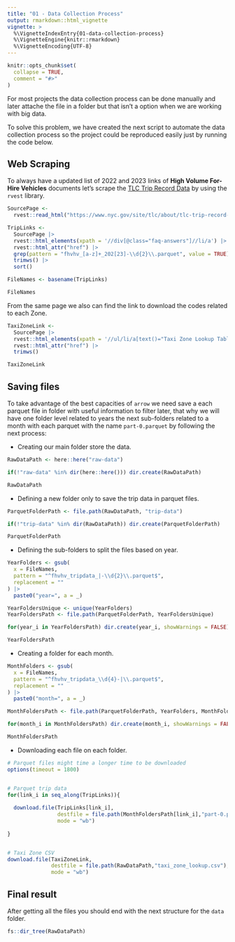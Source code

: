 ```yaml
---
title: "01 - Data Collection Process"
output: rmarkdown::html_vignette
vignette: >
  %\VignetteIndexEntry{01-data-collection-process}
  %\VignetteEngine{knitr::rmarkdown}
  %\VignetteEncoding{UTF-8}
---
```


```r
knitr::opts_chunk$set(
  collapse = TRUE,
  comment = "#>"
)
```

For most projects the data collection process can be done manually and later attache the file in a folder but that isn't a option when we are working with big data.

To solve this problem, we have created the next script to automate the data collection process so the project could be reproduced easily just by running the code below.


## Web Scraping

To always have a updated list of 2022 and 2023 links of **High Volume For-Hire Vehicles** documents let's scrape the [TLC Trip Record Data](https://www.nyc.gov/site/tlc/about/tlc-trip-record-data.page) by using the `rvest` library.


```r
SourcePage <-
  rvest::read_html("https://www.nyc.gov/site/tlc/about/tlc-trip-record-data.page")

TripLinks <-
  SourcePage |>
  rvest::html_elements(xpath = '//div[@class="faq-answers"]//li/a') |>
  rvest::html_attr("href") |>
  grep(pattern = "fhvhv_[a-z]+_202[23]-\\d{2}\\.parquet", value = TRUE) |>
  trimws() |>
  sort()

FileNames <- basename(TripLinks)

FileNames
```

From the same page we also can find the link to download the codes related to each Zone.


```r
TaxiZoneLink <-
  SourcePage |>
  rvest::html_elements(xpath = '//ul/li/a[text()="Taxi Zone Lookup Table"]')  |>
  rvest::html_attr("href") |>
  trimws()

TaxiZoneLink
```

## Saving files

To take advantage of the best capacities of `arrow` we need save a each parquet file in folder with useful information to filter later, that why we will have one folder level related to years the next sub-folders related to a month with each parquet with the name `part-0.parquet` by following the next process:

- Creating our main folder store the data.


```r
RawDataPath <- here::here("raw-data")

if(!"raw-data" %in% dir(here::here())) dir.create(RawDataPath)

RawDataPath
```

- Defining a new folder only to save the trip data in parquet files.


```r
ParquetFolderPath <- file.path(RawDataPath, "trip-data")

if(!"trip-data" %in% dir(RawDataPath)) dir.create(ParquetFolderPath)

ParquetFolderPath
```

- Defining the sub-folders to split the files based on year.


```r
YearFolders <- gsub(
  x = FileNames,
  pattern = "^fhvhv_tripdata_|-\\d{2}\\.parquet$",
  replacement = ""
) |>
  paste0("year=", a = _)

YearFoldersUnique <- unique(YearFolders)
YearFoldersPath <- file.path(ParquetFolderPath, YearFoldersUnique)

for(year_i in YearFoldersPath) dir.create(year_i, showWarnings = FALSE)

YearFoldersPath
```

- Creating a folder for each month.


```r
MonthFolders <- gsub(
  x = FileNames,
  pattern = "^fhvhv_tripdata_\\d{4}-|\\.parquet$",
  replacement = ""
) |>
  paste0("month=", a = _)

MonthFoldersPath <- file.path(ParquetFolderPath, YearFolders, MonthFolders)

for(month_i in MonthFoldersPath) dir.create(month_i, showWarnings = FALSE)

MonthFoldersPath

```

- Downloading each file on each folder.

```r
# Parquet files might time a longer time to be downloaded
options(timeout = 1800)


# Parquet trip data
for(link_i in seq_along(TripLinks)){
  
  download.file(TripLinks[link_i],
                destfile = file.path(MonthFoldersPath[link_i],"part-0.parquet"),
                mode = "wb")
  
}


# Taxi Zone CSV
download.file(TaxiZoneLink,
              destfile = file.path(RawDataPath,"taxi_zone_lookup.csv"),
              mode = "wb")
```

## Final result

After getting all the files you should end with the next structure for the `data` folder.


```r
fs::dir_tree(RawDataPath)
```

